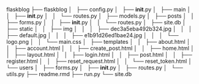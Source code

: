 flaskblog
├── flaskblog
│   ├── config.py
│   ├── __init__.py
│   ├── main
│   │   ├── __init__.py
│   │   └── routes.py
│   ├── models.py
│   ├── posts
│   │   ├── forms.py
│   │   ├── __init__.py
│   │   └── routes.py
│   ├── site.db
│   ├── static
│   │   ├── img
│   │   │   ├── dec3a5eba492b324.jpg
│   │   │   ├── default.jpg
│   │   │   ├── e1b91d26ed1bae24.jpg
│   │   │   └── logo.png
│   │   └── main.css
│   ├── templates
│   │   ├── about.html
│   │   ├── account.html
│   │   ├── create_post.html
│   │   ├── home.html
│   │   ├── layout.html
│   │   ├── login.html
│   │   ├── post.html
│   │   ├── register.html
│   │   ├── reset_request.html
│   │   └── reset_token.html
│   └── users
│       ├── forms.py
│       ├── __init__.py
│       ├── routes.py
│       └── utils.py
├── readme.rmd
├── run.py
└── site.db